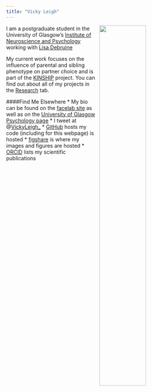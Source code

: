 ```yaml
---
title: "Vicky Leigh"
---
```

<img src="images/profilepic.png"
  style="width: 50%;
         float: right;
         padding-left: 10px;">

I am a postgraduate student in the University of Glasgow's
[Institute of Neuroscience and Psychology](http://www.gla.ac.uk/researchinstitutes/neurosciencepsychology/) working with [Lisa Debruine](http://facelab.org/People/debruine)

My current work focuses on the influence of parental and sibling phenotype on partner choice and is part of the  [KINSHIP](https://erc.europa.eu/) project. You can find out about all of my projects in the [Research](https://vickyleigh.github.io/mywebpage/Research.html) tab. 

####Find Me Elsewhere
* My bio can be found on the [facelab site](http://facelab.org/People/leigh) as well as on the [University of Glasgow Psychology page](http://www.psy.gla.ac.uk/staff/?id=VL003)
* I tweet at @[VickyLeigh_](https://twitter.com/VickyLeigh_)
* [GitHub](https://github.com/vickyleigh/) hosts my code (including for this webpage) is hosted 
* [figshare](https://figshare.com/authors/Victoria_Leigh/4545205) is where my images and figures are hosted
* [ORCID](http://orcid.org/0000-0003-3446-1828) lists my scientific publications




